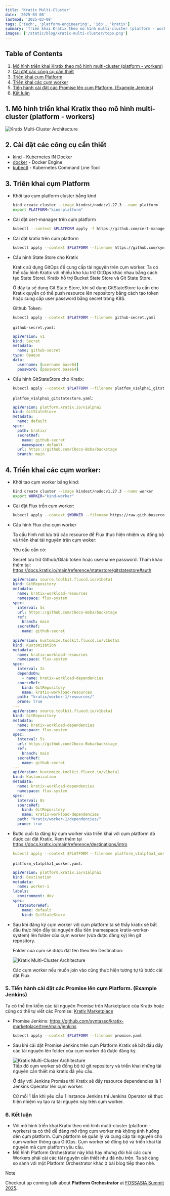 ```yaml
---
title: 'Kratix Multi-Cluster'
date: '2025-03-08'
lastmod: '2025-03-08'
tags: ['tech', 'platform-engineering', 'idp', 'kratix']
summary: 'Triển khai Kratix theo mô hình multi-cluster (platform - workers)'
images: ['/static/blog/kratix-multi-cluster/topo.png']
---
```

## Table of Contents
1. [Mô hình triển khai Kratix theo mô hình multi-cluster (platform - workers)](#1-mô-hình-triển-khai-kratix-theo-mô-hình-multi-cluster-platform---workers)
2. [Cài đặt các công cụ cần thiết](#2-cài-đặt-các-công-cụ-cần-thiết)
3. [Triển khai cụm Platform](#3-triển-khai-cụm-platform)
4. [Triển khai các cụm worker](#4-triển-khai-các-cụm-worker)
5. [Tiến hành cài đặt các Promise lên cụm Platform. (Example Jenkins)](#5-tiến-hành-cài-đặt-các-promise-lên-cụm-platform-example-jenkins)
6. [Kết luận](#6-kết-luận)

## 1. Mô hình triển khai Kratix theo mô hình multi-cluster (platform - workers)
<div style={{ textAlign: "center" }}>
  <img
    src="/static/blog/kratix-multi-cluster/topo.png"
    alt="Kratix Multi-Cluster Architecture"
    style={{ width: "100%", display: "block", margin: "0 auto" }}
  />
</div>

## 2. Cài đặt các công cụ cần thiết
- [kind](https://kind.sigs.k8s.io/docs/user/quick-start/) - Kubernetes IN Docker
- [docker](https://docs.docker.com/get-docker/) - Docker Engine
- [kubectl](https://kubernetes.io/docs/tasks/tools/install-kubectl/) - Kubernetes Command Line Tool

## 3. Triên khai cụm Platform
- Khởi tạo cụm platform cluster bằng kind
  ```sh
  kind create cluster --image kindest/node:v1.27.3 --name platform
  export PLATFORM="kind-platform"
  ```
- Cài đặt cert-manager trên cụm platform
  ```sh
  kubectl --context $PLATFORM apply -f https://github.com/cert-manager/cert-manager/releases/download/v1.12.0/cert-manager.yaml
  ```
- Cài đặt kratix trên cụm platform
  ```sh
  kubectl apply --context $PLATFORM --filename https://github.com/syntasso/kratix/releases/latest/download/kratix.yaml
  ```
- Cấu hình State Store cho Kratix

  Kratix sử dụng GitOps để cung cấp tài nguyên trên cụm worker. Ta có thể cấu hình Kratix với nhiều kho lưu trữ GitOps khác nhau bằng cách tạo State Storei. Kratix hỗ trợ Bucket State Store và Git State Store.
  
  Ở đây ta sẽ dụng Git State Store, khi sử dụng GitStateStore ta cần cho Kratix quyền có thể push resource lên repository bằng cách tạo token hoặc cung cấp user password bằng secret trong K8S.

  Github Token:
  ```sh
  kubectl apply --context $PLATFORM --filename github-secret.yaml
  ```
  `github-secret.yaml`:
  ```yaml
  apiVersion: v1
  kind: Secret
  metadata:
    name: github-secret
  type: Opaque
  data:
    username: [username base64]
    password: [password base64]
  ```
- Cấu hình GitStateStore cho Kratix:
  ```sh
  kubectl apply --context $PLATFORM --filename platfom_v1alpha1_gitstatestore.yaml
  ```
  `platfom_v1alpha1_gitstatestore.yaml`:
  ```yaml
  apiVersion: platform.kratix.io/v1alpha1
  kind: GitStateStore
  metadata:
    name: default
  spec:
    path: kratix/
    secretRef:
      name: github-secret
      namespace: default
    url: https://github.com/Choco-Boba/backstage
    branch: main
  ```
## 4. Triển khai các cụm worker:
- Khởi tạo cụm worker bằng kind:
  ```sh
  kind create cluster --image kindest/node:v1.27.3 --name worker
  export WORKER="kind-worker"
  ```
- Cài đặt Flux trển cụm worker:
  ```sh
  kubectl apply --context $WORKER --filename https://raw.githubusercontent.com/syntasso/kratix/main/hack/destination/gitops-tk-install.yaml
  ```
- Cấu hình Flux cho cụm worker
  
  Ta cấu hình nơi lưu trữ các resource để Flux thực hiện nhiệm vụ đồng bộ và triển khai tài nguyên trên cụm woker:
  
  Yêu cầu cần có:
  
  Secret lưu trữ Github/Gilab token hoặc username password. Tham khảo thêm tại: https://docs.kratix.io/main/reference/statestore/gitstatestore#auth
  ```yaml
  apiVersion: source.toolkit.fluxcd.io/v1beta1
  kind: GitRepository
  metadata:
    name: kratix-workload-resources
    namespace: flux-system
  spec:
    interval: 5s
    url: https://github.com/Choco-Boba/backstage
    ref:
      branch: main
    secretRef:
      name: github-secret
  ---
  apiVersion: kustomize.toolkit.fluxcd.io/v1beta1
  kind: Kustomization
  metadata:
    name: kratix-workload-resources
    namespace: flux-system
  spec:
    interval: 3s
    dependsOn:
      - name: kratix-workload-dependencies
    sourceRef:
      kind: GitRepository
      name: kratix-workload-resources
    path: "kratix/worker-1/resources/"
    prune: true
  ---
  apiVersion: source.toolkit.fluxcd.io/v1beta1
  kind: GitRepository
  metadata:
    name: kratix-workload-dependencies
    namespace: flux-system
  spec:
    interval: 5s
    url: https://github.com/Choco-Boba/backstage
    ref:
      branch: main
    secretRef:
      name: github-secret
  ---
  apiVersion: kustomize.toolkit.fluxcd.io/v1beta1
  kind: Kustomization
  metadata:
    name: kratix-workload-dependencies
    namespace: flux-system
  spec:
    interval: 8s
    sourceRef:
      kind: GitRepository
      name: kratix-workload-dependencies
    path: "kratix/worker-1/dependencies/"
    prune: true
  ```
- Bước cuối ta đăng ký cụm worker vừa triển khai với cụm platform đã được cài đặt Kratix. Xem thêm tại https://docs.kratix.io/main/reference/destinations/intro

  ```yaml
  kubectl apply --context $PLATFORM --filename platform_v1alplha1_worker.yaml
  ```
  `platform_v1alplha1_worker.yaml`:
  ```yaml
  apiVersion: platform.kratix.io/v1alpha1
  kind: Destination
  metadata:
    name: worker-1
  labels:
    environment: dev
  spec:
    stateStoreRef:
      name: default
      kind: GitStateStore
  ```
- Sau khi đăng ký cụm worker với cụm platform ta sẽ thấy kratix sẽ bắt đầu thực hiện đẩy tài nguyên đầu tiên (namespace kratix-worker-system) lên folder của cụm worker (vừa được đăng ký) lên git repository.

  Folder của cụm sẽ được đặt tên theo tên Destination:
  
  <div style={{ textAlign: "center" }}>
    <img
      src="/static/blog/kratix-multi-cluster/folder_1.png"
      alt="Kratix Multi-Cluster Architecture"
      style={{ width: "100%", display: "block", margin: "0 auto" }}
    />
  </div>

  Các cụm worker nếu muốn join vào cũng thực hiện tương tự từ bước cài đặt Flux.

### 5. Tiến hành cài đặt các Promise lên cụm Platform. (Example Jenkins)
Ta có thể tìm kiếm các tài nguyên Promise trên Marketplace của Kratix hoặc cũng có thể tự viết các Promise: [Kratix Marketplace](https://docs.kratix.io/marketplace)
- Promise Jenkins: https://github.com/syntasso/kratix-marketplace/tree/main/jenkins
  ```sh
  kubectl apply --context $PLATFORM --filename promise.yaml
  ```
- Sau khi cài đặt Promise Jenkins trên cụm Platform Kratix sẽ bắt đầu đẩy các tài nguyên lên folder của cụm worker đã được đăng ký.
  <div style={{ textAlign: "center" }}>
    <img
      src="/static/blog/kratix-multi-cluster/folder_2.png"
      alt="Kratix Multi-Cluster Architecture"
      style={{ width: "100%", display: "block", margin: "0 auto" }}
    />
  </div>
  Tiếp đó cụm worker sẽ đồng bộ từ git repository và triển khai những tài nguyên cần thiết mà kratix đã yêu cầu.
  
  Ở đây với Jenkins Promise thì Kratix sẽ đẩy resource dependencies là 1 Jenkins Operator lên cụm worker.
  
  Cứ mỗi 1 lần khi yêu cầu 1 instance Jenkins thì Jenkins Operator sẽ thực hiện nhiệm vụ tạo ra tài nguyên này trên cụm worker.

### 6. Kết luận
- Với mô hình triển khai Kratix theo mô hình multi-cluster (platform - workers) ta có thể dễ dàng mở rộng cụm worker mà không ảnh hưởng đến cụm platform. Cụm platform sẽ quản lý và cung cấp tài nguyên cho cụm worker thông qua GitOps. Cụm worker sẽ đồng bộ và triển khai tài nguyên mà cụm platform yêu cầu.
- Mô hình Platform Orchestrator này khá hay nhưng đòi hỏi các cụm Workers phải cài các tài nguyên cần thiết như đã nêu trên. Ta sẽ cùng so sánh với một Platform Orchestrator khác ở bài blog tiếp theo nhé.
> [!NOTE]  
> Checkout up coming talk about **Platform Orchestrator** at [FOSSASIA Summit 2025](https://eventyay.com/e/4c0e0c27/session/9434).
